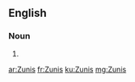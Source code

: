 ==English==

===Noun===
{{head|en|plural}}

# {{plural of|Zuni|lang=en|nocat=1}}

[[ar:Zunis]]
[[fr:Zunis]]
[[ku:Zunis]]
[[mg:Zunis]]